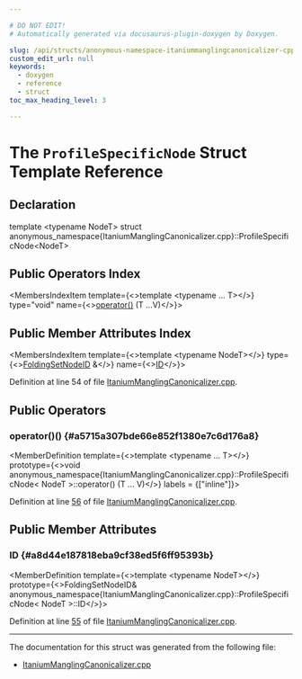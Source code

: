 ```yaml
---

# DO NOT EDIT!
# Automatically generated via docusaurus-plugin-doxygen by Doxygen.

slug: /api/structs/anonymous-namespace-itaniummanglingcanonicalizer-cpp-/profilespecificnode
custom_edit_url: null
keywords:
  - doxygen
  - reference
  - struct
toc_max_heading_level: 3

---
```





# The `ProfileSpecificNode` Struct Template Reference

<DoxygenPage pluginConfig={pluginConfig}>



## Declaration

<CodeBlock>template &lt;typename NodeT&gt;
struct anonymous_namespace{ItaniumManglingCanonicalizer.cpp}::ProfileSpecificNode&lt;NodeT&gt;</CodeBlock>

## Public Operators Index

<MembersIndex>

<MembersIndexItem
  template={<>template &lt;typename ... T&gt;</>}
  type="void"
  name={<><a href="#a5715a307bde66e852f1380e7c6d176a8">operator()</a> (T ...V)</>}>
</MembersIndexItem>

</MembersIndex>

## Public Member Attributes Index

<MembersIndex>

<MembersIndexItem
  template={<>template &lt;typename NodeT&gt;</>}
  type={<><a href="/docs/api/classes/llvm/foldingsetnodeid">FoldingSetNodeID</a> &amp;</>}
  name={<><a href="#a8d44e187818eba9cf38ed5f6ff95393b">ID</a></>}>
</MembersIndexItem>

</MembersIndex>


Definition at line 54 of file <a href="/docs/api/files/lib/lib/profiledata/itaniummanglingcanonicalizer-cpp">ItaniumManglingCanonicalizer.cpp</a>.

<SectionDefinition>

## Public Operators

### operator()() {#a5715a307bde66e852f1380e7c6d176a8}

<MemberDefinition
  template={<>template &lt;typename ... T&gt;</>}
  prototype={<>void anonymous&#95;namespace&#123;ItaniumManglingCanonicalizer.cpp&#125;::ProfileSpecificNode&lt; NodeT &gt;::operator() (T ... V)</>}
  labels = {["inline"]}>

Definition at line <a href="/docs/api/files/lib/lib/profiledata/itaniummanglingcanonicalizer-cpp/#l00056">56</a> of file <a href="/docs/api/files/lib/lib/profiledata/itaniummanglingcanonicalizer-cpp">ItaniumManglingCanonicalizer.cpp</a>.
</MemberDefinition>

</SectionDefinition>

<SectionDefinition>

## Public Member Attributes

### ID {#a8d44e187818eba9cf38ed5f6ff95393b}

<MemberDefinition
  template={<>template &lt;typename NodeT&gt;</>}
  prototype={<>FoldingSetNodeID&amp; anonymous&#95;namespace&#123;ItaniumManglingCanonicalizer.cpp&#125;::ProfileSpecificNode&lt; NodeT &gt;::ID</>}>

Definition at line <a href="/docs/api/files/lib/lib/profiledata/itaniummanglingcanonicalizer-cpp/#l00055">55</a> of file <a href="/docs/api/files/lib/lib/profiledata/itaniummanglingcanonicalizer-cpp">ItaniumManglingCanonicalizer.cpp</a>.
</MemberDefinition>

</SectionDefinition>

<hr/>

The documentation for this struct was generated from the following file:

<ul>
<li><a href="/docs/api/files/lib/lib/profiledata/itaniummanglingcanonicalizer-cpp">ItaniumManglingCanonicalizer.cpp</a></li>
</ul>

</DoxygenPage>
